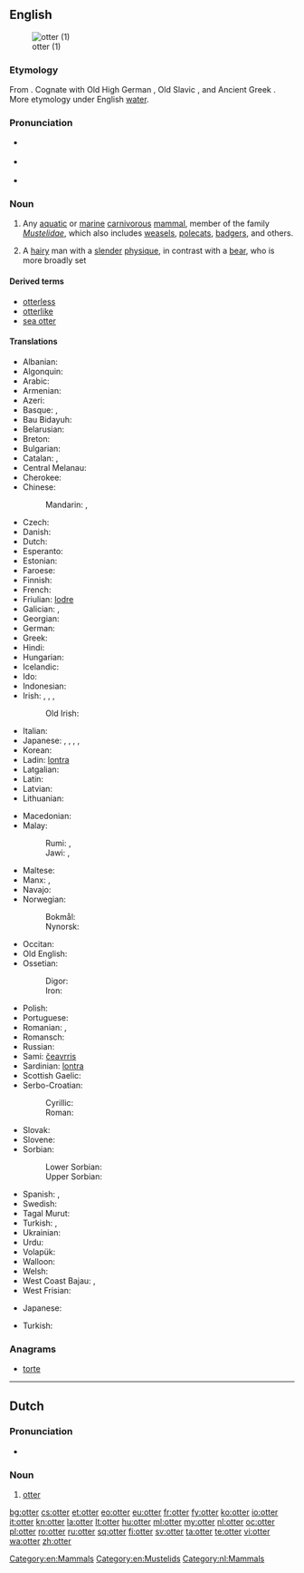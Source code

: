 {{also|Otter}}
==English==
{{wikipedia}}
[[Image:Loutre des pyrenees baronnies 2004.jpg|thumb|otter (1)]]

===Etymology===
From {{etyl|ang}} {{term|oter|lang=ang}}. Cognate with Old High German {{term|ottar}}, Old Slavic {{Glag|[[ⰲⱏⰺⰴⱃⰰ]]}}, and Ancient Greek {{term|ὕδρα|tr=hydra||water snake|lang=grc}}. More etymology under English [[water]].

===Pronunciation===
* {{a|RP}} {{IPA|/ˈɒt.ə/}}
* {{a|US}} {{IPA|/ˈɑtɚ/}}
* {{rhymes|ɒtə(r)}}

===Noun===
{{en-noun}}

# Any [[aquatic]] or [[marine]] [[carnivorous]] [[mammal]], member of the family ''[[Mustelidae]]'', which also includes [[weasel]]s, [[polecat]]s, [[badger]]s, and others.
# {{context|gay slang}} A [[hairy]] man with a [[slender]] [[physique]], in contrast with a [[bear]], who is more broadly set

====Derived terms====
* [[otterless]]
* [[otterlike]]
* [[sea otter]]

====Translations====
{{trans-top|mammal}}
* Albanian: {{t-|sq|lundërz|f}}
* Algonquin: {{tø|alq|nigig}}
* Arabic: {{t-|ar|ثعلب الماء|tr=táʿlab al-māʾ|m}}
* Armenian: {{t+|hy|ջրասամույր|tr=ǰrasamuyr}}
* Azeri: {{t-|az|susamuru}}
* Basque: {{t+|eu|igaraba}}, {{t+|eu|urtxakur}}
* Bau Bidayuh: {{tø|sne|biron}}
* Belarusian: {{t-|be|выдра|f|tr=výdra}}
* Breton: {{t+|br|dourgi|m}}
* Bulgarian: {{t+|bg|видра|f|tr=vídra}}
* Catalan: {{t-|ca|llúdria|f}}, {{t-|ca|llúdriga|f}}
* Central Melanau: {{tø|mel|dengen}}
* Cherokee: {{t-|chr|ᏥᏯ|tr=tsiya}}
* Chinese:
*: Mandarin: {{t|cmn|水獺|sc=Hani}}, {{t|cmn|水獭|tr=shuǐtǎ|sc=Hani}}
* Czech: {{t+|cs|vydra|f}}
* Danish: {{t-|da|odder|c}}
* Dutch: {{t+|nl|otter|m}}
* Esperanto: {{t-|eo|lutro}}
* Estonian: {{t-|et|saarmas}}
* Faroese: {{t-|fo|otur}}
* Finnish: {{t+|fi|saukko}}
* French: {{t+|fr|loutre|f}}
* Friulian: [[lodre]]
* Galician: {{t+|gl|lontra}}, {{t-|gl|londra}}
* Georgian: {{t-|ka|წავი|tr=cavi|sc=Geor}}
* German: {{t+|de|Otter|m}}
* Greek: {{t+|el|βίδρα|f|tr=vídra}}
* Hindi: {{t-|hi|ऊदबिलाव|tr=ūd-bilāv|sc=Deva|m}}
* Hungarian: {{t+|hu|vidra}}
* Icelandic: {{t-|is|otur|m}}
* Ido: {{t+|io|lutro}}
* Indonesian: {{t+|id|linsang}}
* Irish: {{t+|ga|dobharchú|m}}, {{t+|ga|madra uisce|m}}, {{t+|ga|dobhrán|m}}, {{t+|ga|cú dobhráin|m}}
*: Old Irish: {{tø|sga|doburchú|f}}
* Italian: {{t+|it|lontra|f}}
* Japanese: {{qualifier|freshwater}} {{t+|ja|獺|tr=かわうそ, kawauso|sc=Jpan}}, {{t-|ja|川獺|tr=かわうそ, kawauso|sc=Jpan}}, {{t-|ja|カワウソ|tr=kawauso|sc=Jpan}}, {{qualifier|marine}} {{t+|ja|海獺|tr=らっこ, rakko|sc=Jpan}}, {{t-|ja|ラッコ|tr=rakko|sc=Jpan}}
* Korean: {{t+|ko|수달|tr=sudal|sc=Kore}}
* Ladin: [[lontra]]
* Latgalian: {{tø|ltg|iudrys|m}}
* Latin: {{t-|la|lutra|f}}
* Latvian: {{t-|lv|ūdrs|m}}
* Lithuanian: {{t+|lt|ūdra|f}}
{{trans-mid}}
* Macedonian: {{t-|mk|видра|f|tr=vídra}}
* Malay:
*: Rumi: {{t-|ms|anjing air}}, {{t-|ms|berang-berang}}
*: Jawi: {{t-|ms|انجيڠ اءير|sc=Arab}}, {{t-|ms|برڠ٢|sc=Arab}}
* Maltese: {{t-|mt|lutra}}
* Manx: {{t-|gv|dooarchoo|m}}, {{t-|gv|moddey ushtey|m}}
* Navajo: {{tø|nv|tábąąstíín}}
* Norwegian:
*: Bokmål: {{t-|nb|oter|m}}
*: Nynorsk: {{t-|nn|oter|m}}
* Occitan: {{t|oc|loira}} {{g|oc}}
* Old English: {{t-|ang|otor|m}}
* Ossetian:
*: Digor: {{tø|os|урдæ|tr=urdæ|sc=Cyrl}}
*: Iron: {{tø|os|уырд|tr=uyrd|sc=Cyrl}}
* Polish: {{t+|pl|wydra|f}}
* Portuguese: {{t+|pt|lontra}}
* Romanian: {{t+|ro|lutră|f}}, {{t-|ro|vidră|f}}
* Romansch: {{t-|rm|ludra|f}}
* Russian: {{t+|ru|выдра|f|tr=výdra}}
* Sami: [[čeavrris]]
* Sardinian: [[lontra]]
* Scottish Gaelic: {{t-|gd|dòbhran|m}}
* Serbo-Croatian:
*: Cyrillic: {{t-|sh|видра|alt=ви̏дра|sc=Cyrl|f}}
*: Roman: {{t-|sh|vidra|alt=vȉdra|f}}
* Slovak: {{t-|sk|vydra|f}}
* Slovene: {{t+|sl|vidra|f}}
* Sorbian:
*: Lower Sorbian: {{tø|dsb|wudra|f}}
*: Upper Sorbian: {{t|hsb|wudra|f}}
* Spanish: {{t+|es|nutria|f}}, {{t-|es|lutria|f}}
* Swedish: {{t+|sv|utter|c}}
* Tagal Murut: {{tø|mvv|tilung}}
* Turkish: {{t+|tr|su samuru}}, {{t+|tr|lutr}}
* Ukrainian: {{t-|uk|видра|f|tr=výdra}}
* Urdu: {{t-|ur|اودبلاؤ|tr=ūd-bilā'o|sc=ur-Arab|m}}
* Volapük: {{t+|vo|lutar}}
* Walloon: {{t+|wa|lote}}
* Welsh: {{t-|cy|dyfrgi}}
* West Coast Bajau: {{tø|bdr|dongor}}, {{tø|bdr|embirud}}
* West Frisian: {{t|fy|fiskotter}}
{{trans-bottom}}

{{trans-top|hairy man}}
* Japanese: {{t|ja|熊|tr=[[くま]], kuma}}
{{trans-mid}}
* Turkish: {{qualifier|literally "bear"}} {{t+|tr|ayı}}
{{trans-bottom}}

===Anagrams===
* [[torte#English|torte]]

[[Category:en:Mammals]]
[[Category:en:Mustelids]]

----

==Dutch==

===Pronunciation===
* {{audio|Nl-otter.ogg|Audio}}

===Noun===
{{nl-noun|m|otters|ottertje}}

# [[otter]]

[[Category:nl:Mammals]]

[[bg:otter]]
[[cs:otter]]
[[et:otter]]
[[eo:otter]]
[[eu:otter]]
[[fr:otter]]
[[fy:otter]]
[[ko:otter]]
[[io:otter]]
[[it:otter]]
[[kn:otter]]
[[la:otter]]
[[lt:otter]]
[[hu:otter]]
[[ml:otter]]
[[my:otter]]
[[nl:otter]]
[[oc:otter]]
[[pl:otter]]
[[ro:otter]]
[[ru:otter]]
[[sq:otter]]
[[fi:otter]]
[[sv:otter]]
[[ta:otter]]
[[te:otter]]
[[vi:otter]]
[[wa:otter]]
[[zh:otter]]